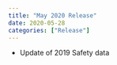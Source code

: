 ```yaml
---
title: "May 2020 Release"
date: 2020-05-28
categories: ["Release"]
---
```


* Update of 2019 Safety data